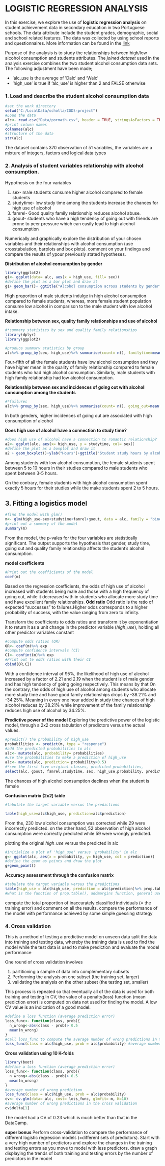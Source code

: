 # LOGISTIC REGRESSION ANALYSIS


In this exercise, we explore the use of **logistic regression analysis** on student achievement data in secondary education in two Portuguese schools. The data attribute include the student grades, demographic, social and school related features. The data was collected by using school reports and questionnaires. More information can be found in the [link](https://archive.ics.uci.edu/ml/datasets/Student+Performance)

Purpose of the analysis is to study the relationships between high/low alcohol consumption and students attributes. The _joined dataset_ used in the analysis exercise combines the two student alcohol consumption data sets. The following adjustment have been made;  

* 'alc_use is the average of 'Dalc' and 'Walc'  
* 'high_use' is true if 'alc_use' is higher than 2 and FALSE otherwise  

### 1. Load and describe the student alcohol consumption data 

```r
#set the work directory
setwd("C:/LocalData/ocholla/IODS-project")
#Load the data
alc<- read.csv("Data/pormath.csv", header = TRUE, stringsAsFactors = TRUE)
#print column names
colnames(alc)
#structure of the data
str(alc)
```

The dataset contains 370 observation of 51 variables, the variables are a mixture of integers, factors and logical data types

### 2. Analysis of student variables relationship with alcohol consumption.

Hypothesis on the four variables  

1. sex- male students consume higher alcohol compared to female students
2. studytime- low study time among the students increase the chances for high use of alcohol
3. famrel- Good quality family relationship reduces alcohol abuse.
4. goout- students who have a high tendency of going out with friends are prone to peer pressure which can easily lead to high alcohol consumption


Numerically and graphically explore the distribution of your chosen variables and their relationships with alcohol consumption (use crosstabulation, barplots and box plots). comment on your findings and compare the results of ypour previously stated hypotheses. 

**Distribution of alcohol consumption by gender**
```r
library(ggplot2)
g1<- ggplot(data= alc, aes(x = high_use, fill= sex))
#define the plot as a bar plot and draw it
g1+ geom_bar()+ ggtitle("Alcohol consumption across students by gender")
```

High proportion of male students indulge in high alcohol consumption compared to female students, whereas, more female student population consume low alcohol in comparison to the male student with low alcohol intake.

**Relationship between sex, quality family relationships and use of alcohol**
```r
#*summary statistics by sex and quality family relationships 
library(dplyr)
library(ggplot2)

#produce summary statistics by group
alc%>% group_by(sex, high_use)%>% summarise(count= n(), familytime=mean(famrel))
```

Four-fifth of all the female students have low alcohol consumption and they have higher mean in the quality of family relationship compared to female students who had high alcohol consumption. Similarly,  male students with high family relationship  had low alcohol consumption.  


**Relationship between sex and incidences of going out with alcohol consumption among the students** 
```r
#*failures
alc%>% group_by(sex, high_use)%>% summarise(count= n(), going_out=mean(goout))

```

In both genders, higher incidences of going out are associated with high consumption of alcohol

**Does high use of alcohol have a connection to study time?**
```r
#does high use of alcohol have a connection to romantic relationship?
a2<- ggplot(alc, aes(x= high_use, y = studytime, col= sex))
#define the plot as a boxplot and draw it
a2 + geom_boxplot()+ylab("Hours")+ggtitle("Student study hours by alcohol consumption and sex")
```

Among students with low alcohol consumption, the female students spent between 5 to 10 hours in their studies compared to male students who spent between 3-5 hours.

On the contrary, female students with high alcohol consumption spent exactly  5 hours for their studies while the make students spent 2 to 5 hours.

## 3. Fitting a logistics model

```r
#find the model with glm()
m<- glm(high_use~sex+studytime+famrel+goout, data = alc, family = "binomial")
#print out a summary of the model
summary(m)
```

From the model, the p-vales for the four variables are statistically significant.
The output supports the hypothesis that gender, study time, going out and quality family relationship affects the student's alcohol consumption. 

**model coefficients**
```r
#Print out the coefficients of the model
coef(m)
```

Based on the regression coefficients, the odds of high use of alcohol increased with students being male and those with a high frequency of going out, while it decreased with in students who allocate more study time and have excellent family relationships. 
**Odd ratio** 
Odd ratio is  the ratio of expected "successes" to failures.Higher odds corresponds to a higher probability of success, with the value ranging from zero to infinity.

Transform the coefficients to odds ratios and transform it by exponentiation it to return it as a unit change in the predictor variable (*high_use*), holding all other predictor variables constant
```r
#compute odds ratios (OR)
OR<- coef(m)%>% exp
#compute confidence intervals (CI)
CI<- confint(m)%>% exp
#Print out te odds ratios with their CI
cbind(OR,CI)
```

With a confidence interval of 95%, the likelihood of high use of alcohol increased by  a factor of 2.21 and 2.19 when the student is of male gender and has high tendency of going going respectively. This means by that  On the contrary, the odds of high use of alcohol among students who allocate more study time and have good family relationships drops by -38.21% and -34.25%. Meaning in every one hour added in study time chances of high alcohol reduces by 38.21% while improvement of the family relationship reduces high use of alcohol by 34.25%.

**Predictive power of the model**
Exploring the predictive power of the logistic model, through a 2x2 cross tabulation of predictors versus the actual values. 

```r
#predict() the probability of high_use
probabilities <- predict(m, type = "response")
#add the predicted probabilities to alc
alc<- mutate(alc, probability= probabilities)
#use the probabilities to make a prediction of high_use
alc<- mutate(alc, prediction= probability>0.5)
#*see the first five original classes, predicted probabilities, 
select(alc, goout, famrel,studytime, sex, high_use,probability, prediction)%>% head(5)

```

The chances of high alcohol consumption declines when the student is female

**Confusion matrix (2x2) table**
```r
#tabulate the target variable versus the predictions 

table(high_use=alc$high_use, prediction=alc$prediction)
```
From the, 230 low alcohol consumption was corrected while 29 were incorrectly predicted. on the other hand, 52 observation of high alcohol consumption were correctly predicted while 59 were wrongly predicted.

plotting the original *high_use* versus the predicted in alc
```r
#initialize a plot of 'high_use' versus 'probability' in alc
g<- ggplot(alc, aes(x = probability, y= high_use, col = prediction))
#define the geom as points and draw the plot
g+geom_point()

```

**Accuracy assessment through the confusion matrix**
```r
#tabulate the target variable versus the predictions
table(high_use = alc$high_use, prediction = alc$prediction)%>% prop.table%>% addmargins
#what is the function of prop.table(), addmargins function, general use of table in confusion matrix in logistic regression
```


compute the total proportion of inaccurately classified individuals (= the training error) and comment on all the results. compare the performance of the model with performance achieved by some simple guessing strategy


### 4. Cross validation
This is a method of testing a predictive model on unseen data
split the data into training and testing data, 
whereby the training data is used to find the model 
while the test data is used to make prediction and evaluate the model performance

One round of cross validation involves  

1. partitioning a sample of data into complementary subsets  
2. Performing the analysis on one subset (the training set, larger)  
3. validating the analysis on the other subset (the testing set, smaller)  

This process is repeated so that eventually all of the data is used for both
training and testing.In CV, the value of a penalty(loss) function (mean prediction error) is computed on data not used for finding the model. A low CV value is an indication of a good model.

```r
#define a loss function (average prediction error)
loss_func<- function(class, prob){
  n_wrong<-abs(class - prob)> 0.5
  mean(n_wrong)
}
#call loss_func to compute the average number of wrong predictions in the training data
loss_func(class = alc$high_use, prob = alc$probability) #average number of wrong predictions
```

**Cross validation using 10 K-folds**
```r
library(boot)
#define a loss function (average prediction error)
loss_func<- function(class, prob){
  n_wrong<-abs(class - prob)> 0.5
  mean(n_wrong)
}
#average number of wrong prediction
loss_func(class = alc$high_use, prob = alc$probability) 
cv<- cv.glm(data= alc, cost= loss_func, glmfit= m, K=10)
#average number of wrong predictions in the cross validation
cv$delta[1]
```

The model had a CV of 0.23 which is much better than that in the DataCamp.

**super bonus** 
Perform cross-validation to compare the performance of different logistic regression models (=different sets of predictors). Start with a very high number of predictors and explore the changes in the training and testing errors as you move to model with less predictors. draw a graph displaying the trends of both training and testing errors by the number of predictors in the model

```r

```


```r

```

